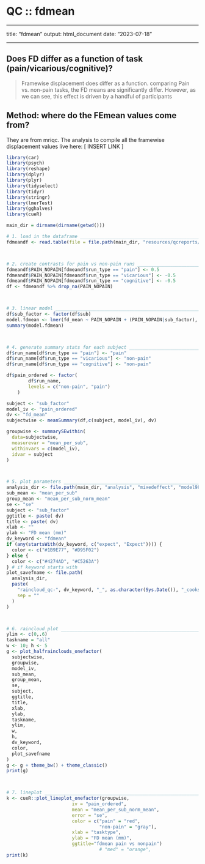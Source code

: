 # QC :: fdmean {#QCfdmean}

---

title: "fdmean"
output: html_document
date: "2023-07-18"

---

## Does FD differ as a function of task (pain/vicarious/cognitive)?

> Framewise displacement does differ as a function. comparing Pain vs. non-pain tasks, the FD means are significantly differ.
> However, as we can see, this effect is driven by a handful of participants

## Method: where do the FEmean values come from?

They are from mriqc. The analysis to compile all the framewise displacement values live here: [ INSERT LINK ]

```r
library(car)
library(psych)
library(reshape)
library(dplyr)
library(plyr)
library(tidyselect)
library(tidyr)
library(stringr)
library(lmerTest)
library(gghalves)
library(cueR)
```

```r
main_dir = dirname(dirname(getwd()))

# 1. load in the dataframe _____________________________________________________
fdmeandf <- read.table(file = file.path(main_dir, "resources/qcreports/fdmean_run_type.tsv"), sep = '\t', header = TRUE)



# 2. create contrasts for pain vs non-pain runs ________________________________
fdmeandf$PAIN_NOPAIN[fdmeandf$run_type == "pain"] <- 0.5
fdmeandf$PAIN_NOPAIN[fdmeandf$run_type == "vicarious"] <- -0.5
fdmeandf$PAIN_NOPAIN[fdmeandf$run_type == "cognitive"] <- -0.5
df <- fdmeandf %>% drop_na(PAIN_NOPAIN)



# 3. linear model ______________________________________________________________
df$sub_factor <- factor(df$sub)
model.fdmean <- lmer(fd_mean ~ PAIN_NOPAIN + (PAIN_NOPAIN|sub_factor), data=df)
summary(model.fdmean)



# 4. generate summary stats for each subject ___________________________________
df$run_name[df$run_type == "pain"] <- "pain"
df$run_name[df$run_type == "vicarious"] <- "non-pain"
df$run_name[df$run_type == "cognitive"] <- "non-pain"

df$pain_ordered <- factor(
        df$run_name,
        levels = c("non-pain", "pain")
    )

subject <- "sub_factor"
model_iv <- "pain_ordered"
dv <- "fd_mean"
subjectwise <- meanSummary(df,c(subject, model_iv), dv)

groupwise <- summarySEwithin(
  data=subjectwise,
  measurevar = "mean_per_sub",
  withinvars = c(model_iv),
  idvar = subject
)



# 5. plot parameters ___________________________________________________________
analysis_dir <- file.path(main_dir, "analysis", "mixedeffect", "model98_fdmean", as.character(Sys.Date()))
sub_mean <- "mean_per_sub"
group_mean <- "mean_per_sub_norm_mean"
se <- "se"
subject <- "sub_factor"
ggtitle <- paste( dv)
title <- paste( dv)
xlab <- ""
ylab <- "FD mean (mm)"
dv_keyword <- "fdmean"
if (any(startsWith(dv_keyword, c("expect", "Expect")))) {
  color <- c("#1B9E77", "#D95F02")
} else {
  color <- c("#4274AD", "#C5263A")
} # if keyword starts with
plot_savefname <- file.path(
  analysis_dir,
  paste(
    "raincloud_qc-", dv_keyword, "_", as.character(Sys.Date()), "_cooksd.png",
    sep = ""
  )
)



# 6. raincloud plot ____________________________________________________________
ylim <- c(0,.6)
taskname = "all"
w <- 10; h <- 5
g <- plot_halfrainclouds_onefactor(
  subjectwise,
  groupwise,
  model_iv,
  sub_mean,
  group_mean,
  se,
  subject,
  ggtitle,
  title,
  xlab,
  ylab,
  taskname,
  ylim,
  w,
  h,
  dv_keyword,
  color,
  plot_savefname
)
g <- g + theme_bw() + theme_classic()
print(g)



# 7. lineplot __________________________________________________________________
k <- cueR::plot_lineplot_onefactor(groupwise,
                        iv = "pain_ordered",
                        mean = "mean_per_sub_norm_mean",
                        error = "se",
                        color = c("pain" = "red",
                                  "non-pain" = "gray"),
                        xlab = "tasktype",
                        ylab = "FD mean (mm)",
                        ggtitle="fdmean pain vs nonpain")
                                  # "med" = "orange",
print(k)
```
